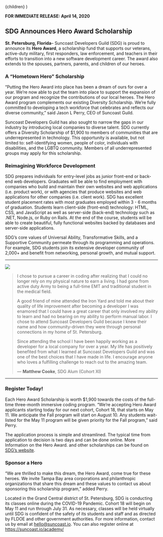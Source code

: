 
  <PressLayout title="SDG Announces &ldquo;Hero Award&rdquo; Scholarship">
    {children}
  </PressLayout>
)

**FOR IMMEDIATE RELEASE: April 14, 2020**

## SDG Announces Hero Award Scholarship

**St. Petersburg, Florida**&ndash; Suncoast Developers Guild (SDG) is proud to announce its
**Hero Award**, a scholarship fund that supports our veterans, active-duty military, first
responders, law enforcement, and teachers in their efforts to transition into a new software
development career. The award also extends to the spouses, partners, parents, and children
of our heroes.

### A &ldquo;Hometown Hero&rdquo; Scholarship

&ldquo;Putting the Hero Award into place has been a dream of ours for over a year. We’re now able
to put the team into place to support the expansion of our program and recognize the
contributions of our local heroes. The Hero Award program complements our existing Diversity
Scholarship. We’re fully committed to developing a tech workforce that celebrates and reflects
our diverse community,&rdquo; said Jason L Perry, CEO of Suncoast Guild.

Suncoast Developers Guild has also sought to narrow the gaps in our industry by introducing
local companies to diverse talent. SDG currently offers a Diversity Scholarship of \$1,900 to
members of communities that are underrepresented in technology. This opportunity is available,
but not limited to: self-identifying women, people of color, individuals with disabilities,
and the LGBTQ community. Members of all underrepresented groups may apply for this scholarship.

### Reimagining Workforce Development

SDG prepares individuals for entry-level jobs as junior front-end or back-end web developers.
Graduates will be able to find employment with companies who build and maintain their own
websites and web applications (i.e. product work), or with agencies that produce websites and
web applications for other companies (i.e. client work). SDG has excellent student placement
rates with most graduates employed within 3 - 6 months of graduation. Students learn client-side
(front-end) technology: HTML, CSS, and JavaScript as well as server-side (back-end) technology
such as .NET, Node.js, or Ruby on Rails. At the end of the course, students will be able to
create beautiful, fully functional websites backed by databases and server-side applications.

SDG’s core values of Universal Ability, Transformative Skills, and a Supportive Community
permeate through its programming and operations. For example, SDG students join its extensive
developer community of 2,000+ and benefit from networking, personal growth, and mutual support.

---

<div className="columns">
  <div className="column is-one-quarter">

![](./assets/matt-cooke.jpg)

  </div>
  <div className="column">

> I chose to pursue a career in coding after realizing that I could no longer rely on my physical
> nature to earn a living. I had gone from active duty Army to being a full-time EMT and traditional
> student in the medical field.
>
> A good friend of mine attended the Iron Yard and told me about their quality of life improvement
> after becoming a developer I was enamored that I could have a great career that only involved my
> ability to learn and had no bearing on my ability to perform manual labor. I chose to attend
> Suncoast Developers Guild because I knew their name and how community-driven they were through
> personal connections in my home of St. Petersburg.
>
> Since attending the school I have been happily working as a developer for a local company for
> over a year. My life has positively benefited from what I learned at Suncoast Developers Guild
> and was one of the best choices that I have made in life. I encourage anyone who loves a
> fulfilling challenge to reach out to the amazing team.
>
> &mdash; **Matthew Cooke**, SDG Alum (Cohort XI)

  </div>
</div>

---

### Register Today!

Each Hero Award Scholarship is worth \$1,900 towards the costs of the full-time three-month
immersive coding program. &ldquo;We’re accepting Hero Award applicants starting today for our next
cohort, Cohort 18, that starts on May 11. We anticipate the Fall program will start on August 10.
Any students wait-listed for the May 11 program will be given priority for the Fall program,&rdquo; said Perry.

The application process is simple and streamlined. The typical time from application to decision is
two days and can be done online. More Information on the Hero Award. and other scholarships can be
found on [SDG’s website](https://suncoast.io/academy/tuition/scholarships).

### Sponsor a Hero

&ldquo;We are thrilled to make this dream, the Hero Award, come true for these heroes. We invite Tampa Bay
area corporations and philanthropic organizations that share this dream and these values to contact
us about sponsoring this scholarship program,&rdquo; added Perry.

Located in the Grand Central district of St. Petersburg, SDG is conducting its classes online during
the COVID-19 Pandemic. Cohort 18 will begin on May 11 and run through July 31.
As necessary, classes will be held virtually until SDG is confident of the safety of its students
and staff and as directed by FLDOE and other government authorities. For more information, contact
us by email at <hello@suncoast.io>. You can also register online at https://suncoast.io/academy/
